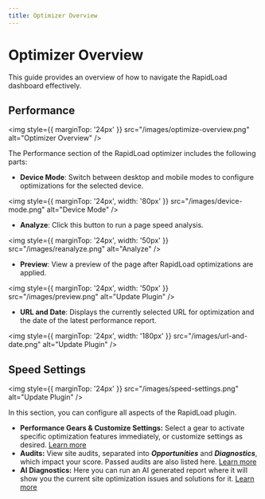 ```yaml
---
title: Optimizer Overview
---     
```


# Optimizer Overview

This guide provides an overview of how to navigate the RapidLoad dashboard effectively.

## Performance
  
<img style={{ marginTop: '24px' }} 
src="/images/optimize-overview.png" alt="Optimizer Overview" />

The Performance section of the RapidLoad optimizer includes the following parts:

*   **Device Mode**: Switch between desktop and mobile modes to configure optimizations for the selected device.

<img style={{ marginTop: '24px', width: '80px' }} 
src="/images/device-mode.png" alt="Device Mode" />

*   **Analyze**: Click this button to run a page speed analysis.    

<img style={{ marginTop: '24px', width: '50px' }} 
src="/images/reanalyze.png" alt="Analyze" />

*   **Preview**: View a preview of the page after RapidLoad optimizations are applied.  

<img style={{ marginTop: '24px', width: '50px' }} 
src="/images/preview.png" alt="Update Plugin" />

*   **URL and Date**: Displays the currently selected URL for optimization and the date of the latest performance report.

<img style={{ marginTop: '24px', width: '180px' }} 
src="/images/url-and-date.png" alt="Update Plugin" />

## Speed Settings
  
<img style={{ marginTop: '24px' }} 
src="/images/speed-settings.png" alt="Update Plugin" />


In this section, you can configure all aspects of the RapidLoad plugin.

*   **Performance Gears & Customize Settings:** Select a gear to activate specific optimization features immediately, or customize settings as desired. [Learn more](/using-plugin/one-click-optimization)
*   **Audits:** View site audits, separated into **_Opportunities_** and **_Diagnostics_**, which impact your score. Passed audits are also listed here. [Learn more](/using-plugin/page-speed-audits)
*   **AI Diagnostics:** Here you can run an AI generated report where it will show you the current site optimization issues and solutions for it. [Learn more](/using-plugin/ai-diagnostics)

